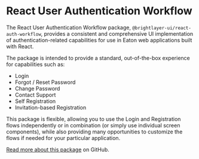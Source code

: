 
# React User Authentication Workflow

The React User Authentication Workflow package, `@brightlayer-ui/react-auth-workflow`, provides a consistent and comprehensive UI implementation of authentication-related capabilities for use in Eaton web applications built with React.

The package is intended to provide a standard, out-of-the-box experience for capabilities such as:

-   Login
-   Forgot / Reset Password
-   Change Password
-   Contact Support
-   Self Registration
-   Invitation-based Registration

This package is flexible, allowing you to use the Login and Registration flows independently or in combination (or simply use individual screen components), while also providing many opportunities to customize the flows if needed for your particular application.

[Read more about this package](https://github.com/etn-ccis/blui-react-workflows/tree/master/login-workflow) on GitHub.
